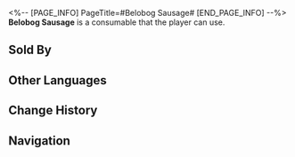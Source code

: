 <%-- [PAGE_INFO]
PageTitle=#Belobog Sausage#
[END_PAGE_INFO] --%>
{{Consumable Infobox
|id          = 408601
|image       = Item Belobog Sausage.png{{subst:void|<!--$UPLOAD:<<SpriteOutput/ItemFigures/408601.png>-<Item Belobog Sausage.png>-<Consumable Icons>>-->}}
|type        = Energy Regen Consumables
|rarity      = 3
|effect      = Upon use, immediately regenerates 50% of Max Energy for a single ally.
|description = Cooked food processed through multiple processes. The meat used is likely to be pork.<br />It has been more than a hundred years since the Belobog Meat Factory launched the first red sausage, which can be described as a real national delicacy.
|effectType  = 
|effectType2 = 
|effectType3 = 
|recipe      = 
|source1     = [[Food Stall]]
|source2     = 
|source3     = 
}}
{{Description|''"Red stew flavor, garlic flavor, pepper flavor... What is this strawberry flavor!?"''}}
'''Belobog Sausage''' is a consumable that the player can use.

==Sold By==
{{Shop Availability}}

==Other Languages==
{{Other Languages
|en   = Belobog Sausage
|zhs  = 贝洛伯格红肠
|zht  = 貝洛伯格臘腸
|ja   = ベロブルグソーセージ
|ko   = 벨로보그 소시지
|es   = Salchicha de Belobog
|fr   = Saucisse de Belobog
|ru   = Белобожские колбаски
|th   = Belobog Sausage
|vi   = Xúc Xích Belobog
|de   = Belobog-Wurst
|id   = Belobog Sausage
|pt   = Linguiça de Belobog
}}

==Change History==
{{Change History|1.0}}

==Navigation==
{{Consumable Navbox}}